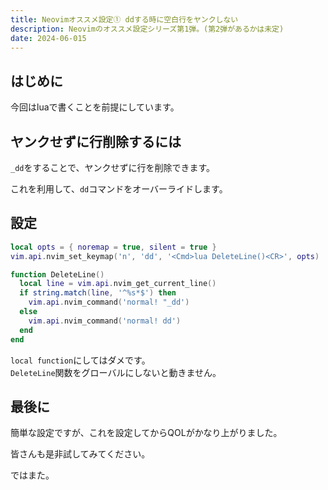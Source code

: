 ```yaml
---
title: Neovimオススメ設定① ddする時に空白行をヤンクしない
description: Neovimのオススメ設定シリーズ第1弾。(第2弾があるかは未定)
date: 2024-06-015
---
```


## はじめに

今回はluaで書くことを前提にしています。

## ヤンクせずに行削除するには

`_dd`をすることで、ヤンクせずに行を削除できます。

これを利用して、`dd`コマンドをオーバーライドします。

## 設定

```lua title="init.lua"
local opts = { noremap = true, silent = true }
vim.api.nvim_set_keymap('n', 'dd', '<Cmd>lua DeleteLine()<CR>', opts)

function DeleteLine()
  local line = vim.api.nvim_get_current_line()
  if string.match(line, '^%s*$') then
    vim.api.nvim_command('normal! "_dd')
  else
    vim.api.nvim_command('normal! dd')
  end
end
```

`local function`にしてはダメです。  
`DeleteLine`関数をグローバルにしないと動きません。

## 最後に

簡単な設定ですが、これを設定してからQOLがかなり上がりました。

皆さんも是非試してみてください。

ではまた。

